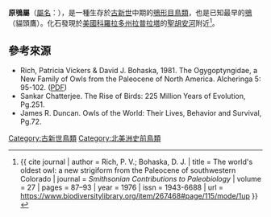 {{automatic taxobox
| fossil_range = [[古新世|古新世]]中期，{{fossilrange|60.2|56.8}}
| image = 
| taxon = Ogygoptynx
| authority = Rich & Bohaska, 1976
| type_species = '''魏特摩原鴞<br>''Ogygoptynx wetmorei'''''
| type_species_authority = Rich & Bohaska, 1976
}}
'''原鴞屬'''（[[學名|屬名]]：{{lang|la|''Ogygoptynx''}}），是一種生存於[[古新世|古新世]]中期的[[鴞形目|鴞形目]][[鳥類|鳥類]]，也是已知最早的[[鴞|鴞]]（貓頭鷹）。化石發現於[[美國|美國]][[科羅拉多州|科羅拉多州]][[拉普拉塔縣_(科羅拉多州)|拉普拉塔]]的[[聖胡安河_(科羅拉多河支流)|聖胡安河]]附近<ref name = Rich>{{ cite journal | author = Rich, P. V.; Bohaska, D. J. | title = The world's oldest owl: a new strigiform from the Paleocene of southwestern Colorado | journal = ''Smithsonian Contributions to Paleobiology'' | volume = 27 | pages = 87–93 | year = 1976 | issn = 1943-6688 | url = https://www.biodiversitylibrary.org/item/267468#page/115/mode/1up }}</ref>。

==參考來源==
{{Reflist}}
{{Refbegin}}
<!-- AmMusNovit2773:1; Auk99:576; Palaeontology37:339 -->
*Rich, Patricia Vickers & David J. Bohaska, 1981. The Ogygoptyngidae, a New Family of Owls from the Paleocene of North America. Alcheringa 5: 95-102. ([http://nrm.museum/ve/birds/sape/GlobalOwlProject/Fossil_owls/Rich%20&%20Bohaska%201981.pdf PDF])
*Sankar Chatterjee. The Rise of Birds: 225 Million Years of Evolution, Pg.251.
*James R. Duncan. Owls of the World: Their Lives, Behavior and Survival, Pg.72.
{{Refend}}
{{Taxonbar|from=Q7080324}}
[[Category:古新世鳥類|Category:古新世鳥類]]
[[Category:北美洲史前鳥類|Category:北美洲史前鳥類]]